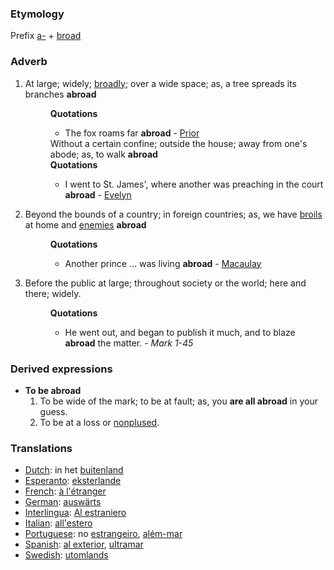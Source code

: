 ===Etymology===
Prefix [[a-]] + [[broad]]
===Adverb===
#At large; widely; [[broadly]]; over a wide space; as, a tree spreads its branches '''abroad'''
#:'''Quotations'''
#:*The fox roams far '''abroad''' - [[Prior]]
#:Without a certain confine; outside the house; away from one's abode; as, to walk '''abroad'''
#:'''Quotations'''
#:*I went to St. James', where another was preaching in the court '''abroad''' - [[Evelyn]]
#Beyond the bounds of a country; in foreign countries; as, we have [[broils]] at home and [[enemies]] '''abroad'''
#:'''Quotations'''
#:*Another prince ... was living '''abroad''' - [[Macaulay]]
#Before the public at large; throughout society or the world; here and there; widely.
#:'''Quotations'''
#:*He went out, and began to publish it much, and to blaze '''abroad''' the matter. - ''Mark 1-45''
===Derived expressions===
*'''To be abroad'''
*#To be wide of the mark; to be at fault; as, you '''are all abroad''' in your guess. 
*# To be at a loss or [[nonplused]].

===Translations===
*[[Dutch]]: in het [[buitenland]]
*[[Esperanto]]: [[eksterlande]]
*[[French]]: [[à l'étranger]]
*[[German]]: [[auswärts]]
*[[Interlingua]]: [[Al estraniero]]
*[[Italian]]: [[all'estero]]
*[[Portuguese]]: no [[estrangeiro]], [[além-mar]]
*[[Spanish]]: [[al exterior]], [[ultramar]]
*[[Swedish]]: [[utomlands]]